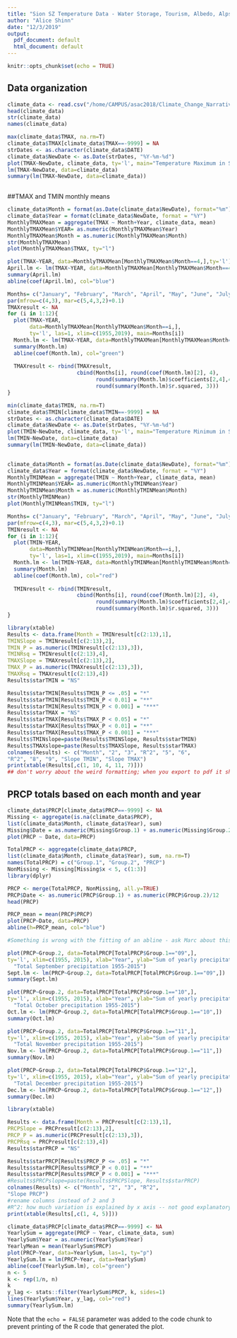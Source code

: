 ```yaml
---
title: "Sion SZ Temperature Data - Water Storage, Tourism, Albedo, Alps as controller of weather patterns in different countries"
author: "Alice Shinn"
date: "12/3/2019"
output:
  pdf_document: default
  html_document: default
---
```


```r
knitr::opts_chunk$set(echo = TRUE)
```

## Data organization

```r
climate_data <- read.csv("/home/CAMPUS/asac2018/Climate_Change_Narratives/student_folders/Shinn/Shinn_Sion_Data_REAL.csv")
head(climate_data)
str(climate_data)
names(climate_data)


```
``` r
max(climate_data$TMAX, na.rm=T)
climate_data$TMAX[climate_data$TMAX==-9999] = NA
strDates <- as.character(climate_data$DATE)
climate_data$NewDate <- as.Date(strDates, "%Y-%m-%d")
plot(TMAX~NewDate, climate_data, ty='l', main="Temperature Maximum in Sion, SZ between 1955-2019")
lm(TMAX~NewDate, data=climate_data)
summary(lm(TMAX~NewDate, data=climate_data))
        
```

##TMAX and TMIN monthly means 

```r
climate_data$Month = format(as.Date(climate_data$NewDate), format="%m")
climate_data$Year = format(climate_data$NewDate, format = "%Y")
MonthlyTMAXMean = aggregate(TMAX ~ Month+Year, climate_data, mean)
MonthlyTMAXMean$YEAR= as.numeric(MonthlyTMAXMean$Year)
MonthlyTMAXMean$Month = as.numeric(MonthlyTMAXMean$Month)
str(MonthlyTMAXMean)
plot(MonthlyTMAXMean$TMAX, ty="l")

```

``` r
plot(TMAX~YEAR, data=MonthlyTMAXMean[MonthlyTMAXMean$Month==4,],ty='l')
April.lm <- lm(TMAX~YEAR, data=MonthlyTMAXMean[MonthlyTMAXMean$Month==4,])
summary(April.lm)
abline(coef(April.lm), col="blue")
```

```r
Months= c("January", "February", "March", "April", "May", "June", "July", "August", "September", "October", "November", "December")
par(mfrow=c(4,3), mar=c(5,4,3,2)+0.1)
TMAXresult <- NA
for (i in 1:12){
  plot(TMAX~YEAR,
       data=MonthlyTMAXMean[MonthlyTMAXMean$Month==i,],
       ty='l', las=1, xlim=c(1955,2019), main=Months[i])
  Month.lm <- lm(TMAX~YEAR, data=MonthlyTMAXMean[MonthlyTMAXMean$Month==i,])
  summary(Month.lm)
  abline(coef(Month.lm), col="green")
  
  TMAXresult <- rbind(TMAXresult,
                      cbind(Months[i], round(coef(Month.lm)[2], 4), 
                            round(summary(Month.lm)$coefficients[2,4],4),
                            round(summary(Month.lm)$r.squared, 3)))
}
```

``` r
min(climate_data$TMIN, na.rm=T)
climate_data$TMIN[climate_data$TMIN==-9999] = NA
strDates <- as.character(climate_data$DATE)
climate_data$NewDate <- as.Date(strDates, "%Y-%m-%d")
plot(TMIN~NewDate, climate_data, ty='l', main="Temperature Minimum in Sion, SZ between 1955-2019")
lm(TMIN~NewDate, data=climate_data)
summary(lm(TMIN~NewDate, data=climate_data))
        
```
```r
climate_data$Month = format(as.Date(climate_data$NewDate), format="%m")
climate_data$Year = format(climate_data$NewDate, format = "%Y")
MonthlyTMINMean = aggregate(TMIN ~ Month+Year, climate_data, mean)
MonthlyTMINMean$YEAR= as.numeric(MonthlyTMINMean$Year)
MonthlyTMINMean$Month = as.numeric(MonthlyTMINMean$Month)
str(MonthlyTMINMean)
plot(MonthlyTMINMean$TMIN, ty="l")

```

```r
Months= c("January", "February", "March", "April", "May", "June", "July", "August", "September", "October", "November", "December")
par(mfrow=c(4,3), mar=c(5,4,3,2)+0.1)
TMINresult <- NA
for (i in 1:12){
  plot(TMIN~YEAR,
       data=MonthlyTMINMean[MonthlyTMINMean$Month==i,],
       ty='l', las=1, xlim=c(1955,2019), main=Months[i])
  Month.lm <- lm(TMIN~YEAR, data=MonthlyTMINMean[MonthlyTMINMean$Month==i,])
  summary(Month.lm)
  abline(coef(Month.lm), col="red")
  
  TMINresult <- rbind(TMINresult,
                      cbind(Months[i], round(coef(Month.lm)[2], 4), 
                            round(summary(Month.lm)$coefficients[2,4],4),
                            round(summary(Month.lm)$r.squared, 3)))
}
```

``` r
library(xtable)
Results <- data.frame(Month = TMINresult[c(2:13),1],
TMINSlope = TMINresult[c(2:13),2],
TMIN_P = as.numeric(TMINresult[c(2:13),3]),
TMINRsq = TMINresult[c(2:13),4],
TMAXSlope = TMAXresult[c(2:13),2],
TMAX_P = as.numeric(TMAXresult[c(2:13),3]),
TMAXRsq = TMAXresult[c(2:13),4])
Results$starTMIN = "NS"

Results$starTMIN[Results$TMIN_P <= .05] = "*"
Results$starTMIN[Results$TMIN_P < 0.01] = "**"
Results$starTMIN[Results$TMIN_P < 0.001] = "***"
Results$starTMAX = "NS"
Results$starTMAX[Results$TMAX_P < 0.05] = "*"
Results$starTMAX[Results$TMAX_P < 0.01] = "**"
Results$starTMAX[Results$TMAX_P < 0.001] = "***"
Results$TMINslope=paste(Results$TMINSlope, Results$starTMIN)
Results$TMAXslope=paste(Results$TMAXSlope, Results$starTMAX)
colnames(Results) <- c("Month", "2", "3", "R^2", "5", "6",
"R^2", "8", "9", "Slope TMIN", "Slope TMAX")
print(xtable(Results[,c(1, 10, 4, 11, 7)]))
## don't worry about the weird formatting; when you export to pdf it should assume the form of a LateX table 
```
## PRCP totals based on each month and year 
```r
climate_data$PRCP[climate_data$PRCP==-9999] <- NA
Missing <- aggregate(is.na(climate_data$PRCP),
list(climate_data$Month, climate_data$Year), sum)
Missing$Date = as.numeric(Missing$Group.1) + as.numeric(Missing$Group.2)/12
plot(PRCP ~ Date, data=PRCP)

TotalPRCP <- aggregate(climate_data$PRCP,
list(climate_data$Month, climate_data$Year), sum, na.rm=T)
names(TotalPRCP) = c("Group.1", "Group.2", "PRCP")
NonMissing <- Missing[Missing$x < 5, c(1:3)]
library(dplyr)

PRCP <- merge(TotalPRCP, NonMissing, all.y=TRUE)
PRCP$Date <- as.numeric(PRCP$Group.1) + as.numeric(PRCP$Group.2)/12
head(PRCP)

PRCP_mean = mean(PRCP$PRCP)
plot(PRCP~Date, data=PRCP)
abline(h=PRCP_mean, col="blue")
```
```r
#Something is wrong with the fitting of an abline - ask Marc about this, also the data is screwed up  

plot(PRCP~Group.2, data=TotalPRCP[TotalPRCP$Group.1=="09",],
ty='l', xlim=c(1955, 2015), xlab="Year", ylab="Sum of yearly precipitation (in)", main=
  "Total September precipitation 1955-2015")
Sept.lm <- lm(PRCP~Group.2, data=TotalPRCP[TotalPRCP$Group.1=="09",])
summary(Sept.lm)

plot(PRCP~Group.2, data=TotalPRCP[TotalPRCP$Group.1=="10",],
ty='l', xlim=c(1955, 2015), xlab="Year", ylab="Sum of yearly precipitation (in)", main=
  "Total October precipitation 1955-2015")
Oct.lm <- lm(PRCP~Group.2, data=TotalPRCP[TotalPRCP$Group.1=="10",])
summary(Oct.lm)

plot(PRCP~Group.2, data=TotalPRCP[TotalPRCP$Group.1=="11",],
ty='l', xlim=c(1955, 2015), xlab="Year", ylab="Sum of yearly precipitation (in)", main=
  "Total November precipitation 1955-2015")
Nov.lm <- lm(PRCP~Group.2, data=TotalPRCP[TotalPRCP$Group.1=="11",])
summary(Nov.lm)

plot(PRCP~Group.2, data=TotalPRCP[TotalPRCP$Group.1=="12",],
ty='l', xlim=c(1955, 2015), xlab="Year", ylab="Sum of yearly precipitation (in)", main=
  "Total December precipitation 1955-2015")
Dec.lm <- lm(PRCP~Group.2, data=TotalPRCP[TotalPRCP$Group.1=="12",])
summary(Dec.lm)

```

``` r
library(xtable)

Results <- data.frame(Month = PRCPresult[c(2:13),1],
PRCPSlope = PRCPresult[c(2:13),2],
PRCP_P = as.numeric(PRCPresult[c(2:13),3]),
PRCPRsq = PRCPresult[c(2:13),4])
Results$starPRCP = "NS"

Results$starPRCP[Results$PRCP_P <= .05] = "*"
Results$starPRCP[Results$PRCP_P < 0.01] = "**"
Results$starPRCP[Results$PRCP_P < 0.001] = "***"
#Results$PRCPslope=paste(Results$PRCPSlope, Results$starPRCP)
colnames(Results) <- c("Month", "2", "3", "R^2",
"Slope PRCP")
#rename columns instead of 2 and 3
#R^2: how much variation is explained by x axis -- not good explanatory for rainfall or temperature (the lower the R^2, the less explained it is. So .5=50% of the data is explained by the x axis)
print(xtable(Results[,c(1, 4, 5)]))
```

``` r
climate_data$PRCP[climate_data$PRCP==-9999] <- NA
YearlySum = aggregate(PRCP ~ Year, climate_data, sum)
YearlySum$Year = as.numeric(YearlySum$Year)
YearlyMean = mean(YearlySum$PRCP)
plot(PRCP~Year, data=YearlySum, las=1, ty="p")
YearlySum.lm = lm(PRCP~Year, data=YearlySum)
abline(coef(YearlySum.lm), col="green")
n <- 5
k <- rep(1/n, n)
k
y_lag <- stats::filter(YearlySum$PRCP, k, sides=1)
lines(YearlySum$Year, y_lag, col="red")
summary(YearlySum.lm)

```

Note that the `echo = FALSE` parameter was added to the code chunk to prevent printing of the R code that generated the plot.
